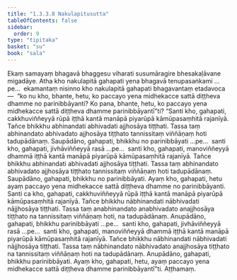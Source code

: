 ```yaml
---
title: "1.3.3.8 Nakulapitusutta"
tableOfContents: false
sidebar:
  order: 9
type: "tipitaka"
basket: "su"
book: "sala"
---
```



<DynamicBreadcrumb />

<Division number="131" book="sala">

<Paragraph number="746" book="sala">
Ekaṃ samayaṃ bhagavā bhaggesu viharati susumāragire bhesakaḷāvane migadāye. Atha kho nakulapitā gahapati yena bhagavā tenupasaṅkami …pe…  ekamantaṃ nisinno kho nakulapitā gahapati bhagavantaṃ etadavoca—  “ko nu kho, bhante, hetu, ko paccayo yena midhekacce sattā diṭṭheva dhamme no parinibbāyanti? Ko pana, bhante, hetu, ko paccayo yena midhekacce sattā diṭṭheva dhamme parinibbāyantī”ti? “Santi kho, gahapati, cakkhuviññeyyā rūpā iṭṭhā kantā manāpā piyarūpā kāmūpasaṃhitā rajanīyā. Tañce bhikkhu abhinandati abhivadati ajjhosāya tiṭṭhati. Tassa taṃ abhinandato abhivadato ajjhosāya tiṭṭhato tannissitaṃ viññāṇaṃ hoti tadupādānaṃ. Saupādāno, gahapati, bhikkhu no parinibbāyati …pe…  santi kho, gahapati, jivhāviññeyyā rasā …pe…  santi kho, gahapati, manoviññeyyā dhammā iṭṭhā kantā manāpā piyarūpā kāmūpasaṃhitā rajanīyā. Tañce bhikkhu abhinandati abhivadati ajjhosāya tiṭṭhati. Tassa taṃ abhinandato abhivadato ajjhosāya tiṭṭhato tannissitaṃ viññāṇaṃ hoti tadupādānaṃ. Saupādāno, gahapati, bhikkhu no parinibbāyati. Ayaṃ kho, gahapati, hetu ayaṃ paccayo yena midhekacce sattā diṭṭheva dhamme no parinibbāyanti.
</Paragraph>

<Paragraph number="747" book="sala">
Santi ca kho, gahapati, cakkhuviññeyyā rūpā iṭṭhā kantā manāpā piyarūpā kāmūpasaṃhitā rajanīyā. Tañce bhikkhu nābhinandati nābhivadati nājjhosāya tiṭṭhati. Tassa taṃ anabhinandato anabhivadato anajjhosāya tiṭṭhato na tannissitaṃ viññāṇaṃ hoti, na tadupādānaṃ. Anupādāno, gahapati, bhikkhu parinibbāyati …pe…  santi kho, gahapati, jivhāviññeyyā rasā …pe…  santi kho, gahapati, manoviññeyyā dhammā iṭṭhā kantā manāpā piyarūpā kāmūpasaṃhitā rajanīyā. Tañce bhikkhu nābhinandati nābhivadati nājjhosāya tiṭṭhati. Tassa taṃ nābhinandato nābhivadato anajjhosāya tiṭṭhato na tannissitaṃ viññāṇaṃ hoti na tadupādānaṃ. Anupādāno, gahapati, bhikkhu parinibbāyati. Ayaṃ kho, gahapati, hetu, ayaṃ paccayo yena midhekacce sattā diṭṭheva dhamme parinibbāyantī”ti.

</Paragraph>
</Division>

<Paragraph number="748" type="center" book="sala">
Aṭṭhamaṃ.
</Paragraph>